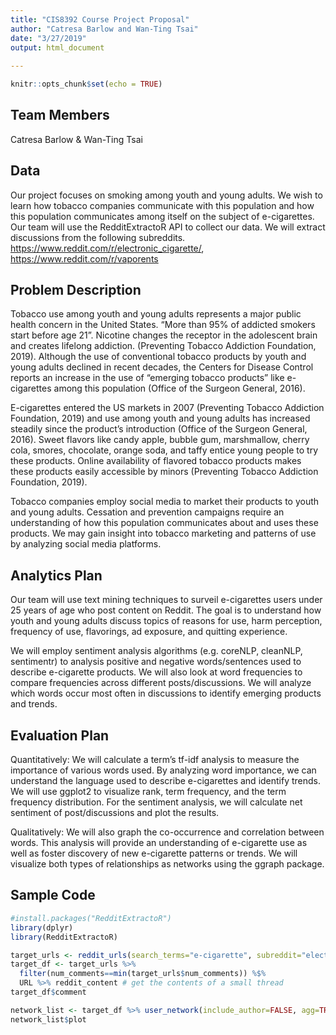 ```yaml
---
title: "CIS8392 Course Project Proposal"
author: "Catresa Barlow and Wan-Ting Tsai"
date: "3/27/2019"
output: html_document
  
---
```


```r
knitr::opts_chunk$set(echo = TRUE)
```

## Team Members
Catresa Barlow &
Wan-Ting Tsai


## Data
Our project focuses on smoking among youth and young adults. We wish to learn how tobacco companies communicate with this population and how this population communicates among itself on the subject of e-cigarettes. 
Our team will use the RedditExtractoR API to collect our data. We will extract discussions from the following subreddits.
<https://www.reddit.com/r/electronic_cigarette/>,
<https://www.reddit.com/r/vaporents>


## Problem Description
Tobacco use among youth and young adults represents a major public health concern in the United States. “More than 95% of addicted smokers start before age 21”. Nicotine changes the receptor in the adolescent brain and creates lifelong addiction. (Preventing Tobacco Addiction Foundation, 2019). Although the use of conventional tobacco products by youth and young adults declined in recent decades, the Centers for Disease Control reports an increase in the use of “emerging tobacco products” like e-cigarettes among this population (Office of the Surgeon General, 2016).

E-cigarettes entered the US markets in 2007 (Preventing Tobacco Addiction Foundation, 2019) and use among youth and young adults has increased steadily since the product’s introduction (Office of the Surgeon General, 2016). Sweet flavors like candy apple, bubble gum, marshmallow, cherry cola, smores, chocolate, orange soda, and taffy entice young people to try these products. Online availability of flavored tobacco products makes these products easily accessible by minors (Preventing Tobacco Addiction Foundation, 2019).

Tobacco companies employ social media to market their products to youth and young adults. Cessation and prevention campaigns require an understanding of how this population communicates about and uses these products. We may gain insight into tobacco marketing and patterns of use by analyzing social media platforms. 

## Analytics Plan
Our team will use text mining techniques to surveil e-cigarettes users under 25 years of age who post content on Reddit. The goal is to understand how youth and young adults discuss topics of reasons for use, harm perception, frequency of use, flavorings, ad exposure, and quitting experience. 

We will employ sentiment analysis algorithms (e.g. coreNLP, cleanNLP, sentimentr) to analysis positive and negative words/sentences used to describe e-cigarette products.
We will also look at word frequencies to compare frequencies across different posts/discussions. We will analyze which words occur most often in discussions to identify emerging products and trends. 


## Evaluation Plan

Quantitatively:
We will calculate a term's tf-idf analysis to measure the importance of various words used. By analyzing word importance, we can understand the language used to describe e-cigarettes and identify trends. We will use ggplot2 to visualize rank, term frequency, and the term frequency distribution. 
For the sentiment analysis, we will calculate net sentiment of post/discussions and plot the results.

Qualitatively:
We will also graph the co-occurrence and correlation between words. This analysis will provide an understanding of e-cigarette use as well as foster discovery of new e-cigarette patterns or trends. We will visualize both types of relationships as networks using the ggraph package.
 
## Sample Code
```r
#install.packages("RedditExtractoR")
library(dplyr)
library(RedditExtractoR)

target_urls <- reddit_urls(search_terms="e-cigarette", subreddit="electronic_cigarette", cn_threshold=50)
target_df <- target_urls %>%
  filter(num_comments==min(target_urls$num_comments)) %$%
  URL %>% reddit_content # get the contents of a small thread
target_df$comment

network_list <- target_df %>% user_network(include_author=FALSE, agg=TRUE)
network_list$plot
```


